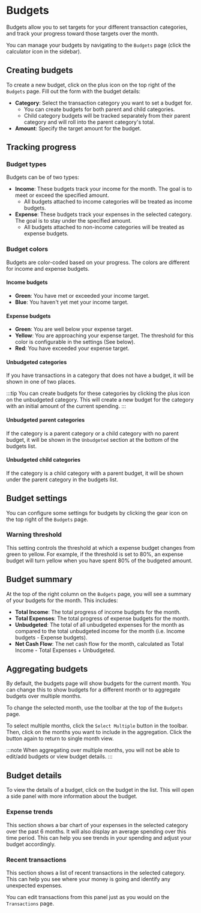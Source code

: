 # Budgets

Budgets allow you to set targets for your different transaction categories, and track your progress toward those targets over the month.

You can manage your budgets by navigating to the `Budgets` page (click the calculator icon in the sidebar).

## Creating budgets

To create a new budget, click on the plus icon on the top right of the `Budgets` page. Fill out the form with the budget details:

- **Category**: Select the transaction category you want to set a budget for.
  - You can create budgets for both parent and child categories.
  - Child category budgets will be tracked separately from their parent category and will roll into the parent category's total.
- **Amount**: Specify the target amount for the budget.

## Tracking progress

### Budget types

Budgets can be of two types:

- **Income**: These budgets track your income for the month. The goal is to meet or exceed the specified amount.
  - All budgets attached to income categories will be treated as income budgets.
- **Expense**: These budgets track your expenses in the selected category. The goal is to stay under the specified amount.
  - All budgets attached to non-income categories will be treated as expense budgets.

### Budget colors

Budgets are color-coded based on your progress. The colors are different for income and expense budgets.

#### Income budgets

- **Green**: You have met or exceeded your income target.
- **Blue**: You haven't yet met your income target.

#### Expense budgets

- **Green**: You are well below your expense target.
- **Yellow**: You are approaching your expense target. The threshold for this color is configurable in the settings (See below).
- **Red**: You have exceeded your expense target.

#### Unbudgeted categories

If you have transactions in a category that does not have a budget, it will be shown in one of two places.

:::tip
You can create budgets for these categories by clicking the plus icon on the unbudgeted category. This will create a new budget for the category with an initial amount of the current spending.
:::

#### Unbudgeted parent categories

If the category is a parent category or a child category with no parent budget, it will be shown in the `Unbudgeted` section at the bottom of the budgets list.

#### Unbudgeted child categories

If the category is a child category with a parent budget, it will be shown under the parent category in the budgets list.

## Budget settings

You can configure some settings for budgets by clicking the gear icon on the top right of the `Budgets` page.

### Warning threshold

This setting controls the threshold at which a expense budget changes from green to yellow. For example, if the threshold is set to 80%, an expense budget will turn yellow when you have spent 80% of the budgeted amount.

## Budget summary

At the top of the right column on the `Budgets` page, you will see a summary of your budgets for the month. This includes:

- **Total Income**: The total progress of income budgets for the month.
- **Total Expenses**: The total progress of expense budgets for the month.
- **Unbudgeted**: The total of all unbudgeted expenses for the month as compared to the total unbudgeted income for the month (i.e. Income budgets - Expense budgets).
- **Net Cash Flow**: The net cash flow for the month, calculated as Total Income - Total Expenses + Unbudgeted.

## Aggregating budgets

By default, the budgets page will show budgets for the current month. You can change this to show budgets for a different month or to aggregate budgets over multiple months.

To change the selected month, use the toolbar at the top of the `Budgets` page.

To select multiple months, click the `Select Multiple` button in the toolbar. Then, click on the months you want to include in the aggregation. Click the button again to return to single month view.

:::note
When aggregating over multiple months, you will not be able to edit/add budgets or view budget details.
:::

## Budget details

To view the details of a budget, click on the budget in the list. This will open a side panel with more information about the budget.

### Expense trends

This section shows a bar chart of your expenses in the selected category over the past 6 months. It will also display an average spending over this time period. This can help you see trends in your spending and adjust your budget accordingly.

### Recent transactions

This section shows a list of recent transactions in the selected category. This can help you see where your money is going and identify any unexpected expenses.

You can edit transactions from this panel just as you would on the `Transactions` page.
